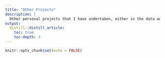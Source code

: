 ```yaml
---
title: "Other Projects"
description: |
  Other personal projects that I have undertaken, either in the data analysis/data science space or otherwise.
output: 
  distill::distill_article:
    toc: true
    toc-depth: 3
---
```


```r
knitr::opts_chunk$set(echo = FALSE)
```


